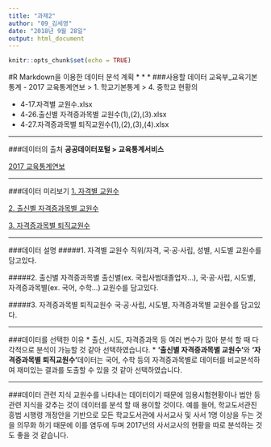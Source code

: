 ---
title: "과제2"
author: "09_김세영"
date: "2018년 9월 28일"
output: html_document
---

```{r setup, include=FALSE}
knitr::opts_chunk$set(echo = TRUE)
```

#R Markdown을 이용한 데이터 분석 계획
* * *
###사용할 데이터
교육부_교육기본통계 - 2017 교육통계연보 > 1. 학교기본통계 > 4. 중학교 현황의

* 4-17.자격별 교원수.xlsx
* 4-26.출신별 자격증과목별 교원수(1),(2),(3).xlsx
* 4-27.자격증과목별 퇴직교원수(1),(2),(3),(4).xlsx

***
###데이터의 출처
**공공데이터포털 > 교육통계서비스**

[2017 교육통계연보](https://www.data.go.kr/dataset/3059196/fileData.do)

***
###데이터 미리보기
[1. 자격별 교원수](file:///C:/Users/seyoung/Downloads/1-4-20_%EC%9E%90%EA%B2%A9%EB%B3%84%20%EA%B5%90%EC%9B%90%EC%88%98.pdf)

[2. 출신별 자격증과목별 교원수](file:///C:/Users/seyoung/Downloads/1-4-30_%EC%B6%9C%EC%8B%A0%EB%B3%84%20%EC%9E%90%EA%B2%A9%EC%A6%9D%EA%B3%BC%EB%AA%A9%EB%B3%84%20%EA%B5%90%EC%9B%90%EC%88%98(1).pdf)

[3. 자격증과목별 퇴직교원수](file:///C:/Users/seyoung/Downloads/1-4-33_%EC%9E%90%EA%B2%A9%EC%A6%9D%EA%B3%BC%EB%AA%A9%EB%B3%84%20%ED%87%B4%EC%A7%81%EA%B5%90%EC%9B%90%EC%88%98(1).pdf)

***
###데이터 설명
#####1. 자격별 교원수
직위/자격, 국·공·사립, 성별, 시도별 교원수를 담고있다.

#####2. 출신별 자격증과목별
출신별(ex. 국립사범대졸업자...), 국·공·사립, 시도별, 자격증과목별(ex. 국어, 수학...) 교원수를 담고있다.

#####3. 자격증과목별 퇴직교원수
국·공·사립, 시도별, 자격증과목별 교원수를 담고있다.

***
###데이터를 선택한 이유
* 출신, 시도, 자격증과목 등 여러 변수가 많아 분석 할 때 다각적으로 분석이 가능할 것 같아 선택하였습니다.
* **'출신별 자격증과목별 교원수'**와 **'자격증과목별 퇴직교원수'**데이터는 국어, 수학 등의 자격증과목별로 데이터를 비교분석하여 재미있는 결과를 도출할 수 있을 것 같아 선택하였습니다.

***
###데이터 관련 지식
교원수를 나타내는 데이터이기 때문에 임용시험현황이나 법안 등 관련 지식을 갖추는 것이 데이터를 분석 할 때 용이할 것이다.
예를 들어, 학교도서관진흥법 시행령 개정안을 기반으로 모든 학교도서관에 사서교사 및 사서 1명 이상을 두는 것을 의무화 하기 때문에 이를 염두에 두며 2017년의 사서교사의 현황을 따로 분석하는 것도 좋을 것 같습니다.